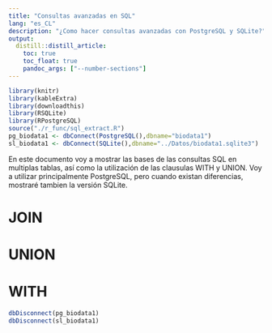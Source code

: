 ```yaml
---
title: "Consultas avanzadas en SQL"
lang: "es_CL"
description: "¿Como hacer consultas avanzadas con PostgreSQL y SQLite?"
output:
  distill::distill_article:
    toc: true
    toc_float: true
    pandoc_args: ["--number-sections"]
---
```


```r
library(knitr)
library(kableExtra)
library(downloadthis)
library(RSQLite)
library(RPostgreSQL)
source("./r_func/sql_extract.R")
pg_biodata1 <- dbConnect(PostgreSQL(),dbname="biodata1")
sl_biodata1 <- dbConnect(SQLite(),dbname="../Datos/biodata1.sqlite3")
```


En este documento voy a mostrar las bases de las consultas SQL en multiplas tablas, así como la utilización de las clausulas WITH y UNION.
Voy a utilizar principalmente PostgreSQL, pero cuando existan diferencias, mostraré tambien la versión SQLite.


# JOIN

# UNION

# WITH


```r
dbDisconnect(pg_biodata1)
dbDisconnect(sl_biodata1)
```

